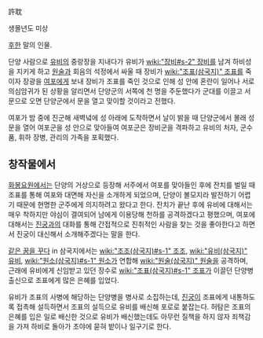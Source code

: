 許耽

생몰년도 미상

[[후한]] 말의 인물.

단양 사람으로 [[유비]]의 중랑장을 지내다가 유비가 [[wiki:"장비#s-2" 장비]]를 남겨 하비성을 지키게 하고 [[원술]]과 회음의 석정에서 싸울 때 장비가 [[wiki:"조표(삼국지)" 조표]]를 죽이자 장광을 [[여포]]에게 보내 장비가 조표를 죽인 것으로 인해 성 안에 혼란이 일어나 서로 의심암귀가 된 상황을 알리면서 단양군의 서쪽에 천 명을 주둔했다가 군대를 이끌고 서문으로 오면 단양군에서 문을 열고 맞이할 것이라고 전했다.

여포가 밤 중에 진군해 새벽녘에 성 아래에 도착하면서 날이 밝을 때 단양군에서 몰래 성문을 열어 여포군을 성 안으로 맞아들여 여포군은 장비군을 격파하고 유비의 처자, 군수품, 휘하 장병, 관리의 가족을 포획했다.

== 창작물에서 ==
[[화봉요원]]에서는 단양의 거상으로 등장해 서주에서 여포를 맞아들인 후에 잔치를 벌일 때 조표를 통해 여포와 대면해 자신을 소개하게 되었으며, 단양이 볼모지라 발전하기 어렵기 때문에 현명한 군주에게 의지하려고 왔다고 한다. 잔치가 끝난 후에 유비에 대해서는 매우 착하지만 야심이 결여되어 남에게 이용당해 천하를 공격하겠다고 평했으며, 여포에 대해서는 [[진궁]]과의 대화를 통해 간접적으로 진취적인 사람을 찾는 것을 좋아한다고 하면서 진궁이 대신해서 소개해주겠다는 말을 한다.

[[같은 꿈을 꾸다]] in 삼국지에서는 [[wiki:"조조(삼국지)#s-1" 조조]], [[wiki:"유비(삼국지)" 유비]], [[wiki:"원소(삼국지)#s-1" 원소]]가 연합해 [[wiki:"원술(삼국지)" 원술]]을 공격하며, 근래에 유비에게 신임받고 있던 장수로 [[wiki:"조표(삼국지)#s-1" 조표]]가 이끌던 단양병 출신으로 조표에게 많은 은혜를 입었다.

유비가 조표의 사병에 해당하는 단양병을 병사로 소집하는데, [[진궁]]이 조표에게 내통하도록 접촉해 설득하면서 조표의 설득으로 유비를 배신해 포로로 붙잡는다. 허탐은 조표의 은혜를 입은 일로 배신한 것으로 유비가 배신했는데도 아무런 질책을 하지 않자 죄책감을 가져 하비로 돌아가 초야에 묻혀 밭이나 일구기로 한다.
